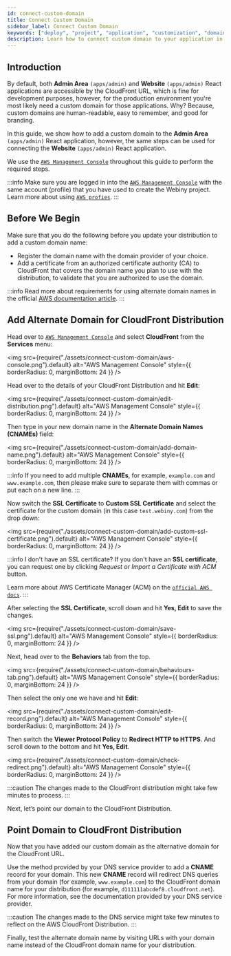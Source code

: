 ```yaml
---
id: connect-custom-domain
title: Connect Custom Domain
sidebar_label: Connect Custom Domain
keywords: ["deploy", "project", "application", "customization", "domain"]
description: Learn how to connect custom domain to your application in a Webiny project.
---
```


## Introduction

By default, both **Admin Area** `(apps/admin)` and **Website** `(apps/admin)` React applications are accessible by the CloudFront URL,
which is fine for development purposes, however, for the production environment you're most likely need a custom domain for those applications.
Why? Because, custom domains are human-readable, easy to remember, and good for branding.

In this guide, we show how to add a custom domain to the **Admin Area** `(apps/admin)` React application,
however, the same steps can be used for connecting the **Website** `(apps/admin)` React application.

We use the [`AWS Management Console`](https://console.aws.amazon.com) throughout this guide to perform the required steps.

:::info
Make sure you are logged in into the [`AWS Management Console`](https://console.aws.amazon.com) with the same account (profile)
that you have used to create the Webiny project.
Learn more about using [`AWS profies`](/docs/how-to-guides/deployment/aws/use-aws-profiles).
:::

## Before We Begin

Make sure that you do the following before you update your distribution to add a custom domain name:
- Register the domain name with the domain provider of your choice.
- Add a certificate from an authorized certificate authority (CA) to CloudFront that covers the domain name you plan to use with the distribution,
to validate that you are authorized to use the domain.

:::info
Read more about requirements for using alternate domain names in the official [AWS documentation article](https://docs.aws.amazon.com/AmazonCloudFront/latest/DeveloperGuide/CNAMEs.html#alternate-domain-names-requirements).
:::

## Add Alternate Domain for CloudFront Distribution

Head over to [`AWS Management Console`](https://console.aws.amazon.com) and select **CloudFront** from the **Services** menu:

<!-- vale off -->

<img
    src={require("./assets/connect-custom-domain/aws-console.png").default}
    alt="AWS Management Console"
    style={{ borderRadius: 0, marginBottom: 24 }}
/>

<!-- vale on -->

Head over to the details of your CloudFront Distribution and hit **Edit**:

<!-- vale off -->

<img
    src={require("./assets/connect-custom-domain/edit-distribution.png").default}
    alt="AWS Management Console"
    style={{ borderRadius: 0, marginBottom: 24 }}
/>

<!-- vale on -->

Then type in your new domain name in the **Alternate Domain Names (CNAMEs)** field:

<!-- vale off -->

<img
    src={require("./assets/connect-custom-domain/add-domain-name.png").default}
    alt="AWS Management Console"
    style={{ borderRadius: 0, marginBottom: 24 }}
/>

:::info
If you need to add multiple **CNAMEs**, for example, `example.com` and `www.example.com`, then
please make sure to separate them with commas or put each on a new line.
:::

<!-- vale on -->

Now switch the **SSL Certificate** to **Custom SSL Certificate** and select the certificate for the custom domain (in this case `test.webiny.com`) from the drop down:


<!-- vale off -->

<img
    src={require("./assets/connect-custom-domain/add-custom-ssl-certificate.png").default}
    alt="AWS Management Console"
    style={{ borderRadius: 0, marginBottom: 24 }}
/>

<!-- vale on -->

:::info I don't have an SSL certificate?
If you don't have an **SSL certificate**, you can request one by clicking *Request or Import a Certificate with ACM* button.

Learn more about AWS Certificate Manager (ACM) on the [`official AWS docs`](https://docs.aws.amazon.com/acm/latest/userguide/acm-overview.html).
:::

After selecting the **SSL Certificate**, scroll down and hit **Yes, Edit** to save the changes.


<!-- vale off -->

<img
    src={require("./assets/connect-custom-domain/save-ssl.png").default}
    alt="AWS Management Console"
    style={{ borderRadius: 0, marginBottom: 24 }}
/>

<!-- vale on -->

Next, head over to the **Behaviors** tab from the top.


<!-- vale off -->

<img
    src={require("./assets/connect-custom-domain/behaviours-tab.png").default}
    alt="AWS Management Console"
    style={{ borderRadius: 0, marginBottom: 24 }}
/>

<!-- vale on -->

<!-- TODO: Check if there will be only one tab or more than one -->
Then select the only one we have and hit **Edit**:


<!-- vale off -->

<img
    src={require("./assets/connect-custom-domain/edit-record.png").default}
    alt="AWS Management Console"
    style={{ borderRadius: 0, marginBottom: 24 }}
/>

<!-- vale on -->

Then switch the **Viewer Protocol Policy** to **Redirect HTTP to HTTPS**. And scroll down to the bottom and hit **Yes, Edit**.


<!-- vale off -->

<img
    src={require("./assets/connect-custom-domain/check-redirect.png").default}
    alt="AWS Management Console"
    style={{ borderRadius: 0, marginBottom: 24 }}
/>

<!-- vale on -->

:::caution
The changes made to the CloudFront distribution might take few minutes to process.
:::

Next, let’s point our domain to the CloudFront Distribution.

## Point Domain to CloudFront Distribution

Now that you have added our custom domain as the alternative domain for the CloudFront URL.

Use the method provided by your DNS service provider to add a **CNAME** record for your domain.
This new **CNAME** record will redirect DNS queries from your domain (for example, `www.example.com`) to the CloudFront domain name for your distribution (for example, `d111111abcdef8.cloudfront.net`).
For more information, see the documentation provided by your DNS service provider.

:::caution
The changes made to the DNS service might take few minutes to reflect on the AWS CloudFront Distribution.
:::

Finally, test the alternate domain name by visiting URLs with your domain name instead of the CloudFront domain name for your distribution.
